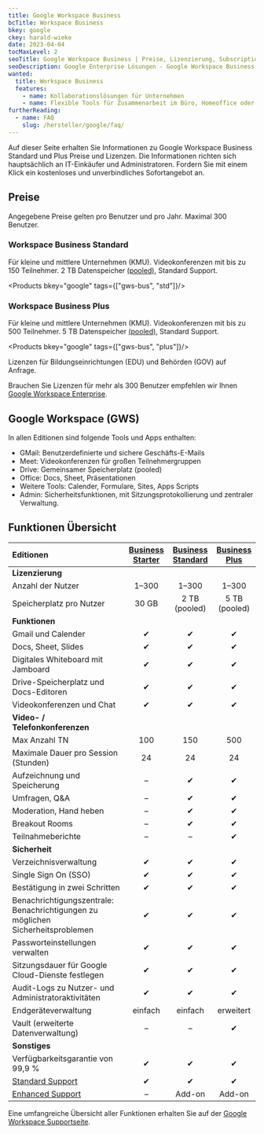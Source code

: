 ```yaml
---
title: Google Workspace Business
bcTitle: Workspace Business
bkey: google
ckey: harald-wieke
date: 2023-04-04
tocMaxLevel: 2
seoTitle: Google Workspace Business | Preise, Lizenzierung, Subscriptions
seoDescription: Google Enterprise Lösungen - Google Workspace Business | Wir beraten Sie individuell bei Fragen zu Lizenzierung und Kosten.
wanted:
  title: Workspace Business
  features:
    - name: Kollaborationslösungen für Unternehmen
    - name: Flexible Tools für Zusammenarbeit im Büro, Homeoffice oder von Unterwegs.
furtherReading:
  - name: FAQ
    slug: /hersteller/google/faq/
---
```


<Intro>

  Auf dieser Seite erhalten Sie Informationen zu Google Workspace Business Standard und Plus Preise und Lizenzen.
  Die Informationen richten sich hauptsächlich an IT-Einkäufer und Administratoren.
  Fordern Sie mit einem Klick ein kostenloses und unverbindliches Sofortangebot an.

</Intro>

<TOC />




## Preise

Angegebene Preise gelten pro Benutzer und pro Jahr. Maximal 300 Benutzer.


### Workspace Business Standard

Für kleine und mittlere Unternehmen (KMU). Videokonferenzen mit bis zu 150 Teilnehmer. 2 TB Datenspeicher [(pooled)](#workspace-business-standard "Gemeinsamer Datenspeicher"), Standard Support.

<Products bkey="google" tags={["gws-bus", "std"]}/>


### Workspace Business Plus

Für kleine und mittlere Unternehmen (KMU). Videokonferenzen mit bis zu 500 Teilnehmer. 5 TB Datenspeicher [(pooled)](#workspace-business-plus "Gemeinsamer Datenspeicher"), Standard Support.

<Products bkey="google" tags={["gws-bus", "plus"]}/>





<GetInTouch variant="info">

Lizenzen für Bildungseinrichtungen (EDU) und Behörden (GOV) auf Anfrage.

Brauchen Sie Lizenzen für mehr als 300 Benutzer empfehlen wir Ihnen [Google Workspace Enterprise](/hersteller/google/workspace-enterprise/).


</GetInTouch>


## Google Workspace (GWS)

<ArrowList>

In allen Editionen sind folgende Tools und Apps enthalten:

- GMail: Benutzerdefinierte und sichere Geschäfts-E-Mails
- Meet: Videokonferenzen für großen Teilnehmergruppen
- Drive: Gemeinsamer Speicherplatz (pooled)
- Office: Docs, Sheet, Präsentationen
- Weitere Tools:  Calender, Formulare, Sites, Apps Scripts
- Admin: Sicherheitsfunktionen, mit Sitzungsprotokollierung und zentraler Verwaltung.

</ArrowList>


## Funktionen Übersicht

  | Editionen | [Business Starter](/hersteller/google/workspace-starter/)  | [Business Standard](#workspace-business-standard)  | [Business Plus](#workspace-business-plus) |
  |:--- |:---:|:---:|:---:|
  | **Lizenzierung**  |  |  |  |
  | Anzahl der Nutzer  | 1–300  | 1–300  | 1–300 |
  | Speicherplatz pro Nutzer    |  30 GB   |  2 TB (pooled)   |  5 TB (pooled)  |
  | **Funktionen**  |  |  |  |
  | Gmail und Calender  | ✔  | ✔  | ✔ |
  | Docs, Sheet, Slides  | ✔  | ✔  | ✔ |
  | Digitales Whiteboard mit Jamboard  | ✔  | ✔  | ✔ |
  | Drive-Speicherplatz und Docs-Editoren  | ✔  | ✔  | ✔ |
  | Videokonferenzen und Chat  | ✔  | ✔  | ✔ |
  | **Video- / Telefonkonferenzen**
  | Max Anzahl TN | 100 | 150 | 500 |
  | Maximale Dauer pro Session (Stunden) | 24 | 24 | 24 |
  | Aufzeichnung und Speicherung | –  | ✔  | ✔ |
  | Umfragen, Q&A | –  | ✔  | ✔ |
  | Moderation, Hand heben | –  | ✔  | ✔ |
  | Breakout Rooms | –  | ✔  | ✔ |
  | Teilnahmeberichte |  –  |  –  | ✔  |
  | **Sicherheit**  |  |  |  |
  | Verzeichnisverwaltung  | ✔  | ✔  | ✔ |
  | Single Sign On (SSO)  | ✔  | ✔  | ✔ |
  | Bestätigung in zwei Schritten  | ✔  | ✔  | ✔ |
  | Benachrichtigungszentrale: Benachrichtigungen zu möglichen Sicherheitsproblemen  | ✔  | ✔  | ✔ |
  | Passworteinstellungen verwalten  | ✔  | ✔  | ✔ |
  | Sitzungsdauer für Google Cloud-Dienste festlegen  | ✔  | ✔  | ✔ |
  | Audit-Logs zu Nutzer- und Administratoraktivitäten | ✔  | ✔  | ✔ |
  | Endgeräteverwaltung |  einfach  | einfach  | erweitert |
  | Vault (erweiterte Datenverwaltung) | –  |  –  | ✔  |
  | **Sonstiges**  |  |  |  |
  | Verfügbarkeitsgarantie von 99,9 %  | ✔  | ✔  | ✔ |
  | [Standard Support](/hersteller/google/faq/#support)  | ✔  | ✔  | ✔ |
  | [Enhanced Support](/hersteller/google/faq/#support)  | –  |  Add-on | Add-on |


Eine umfangreiche Übersicht aller Funktionen erhalten Sie auf der [Google Workspace Supportseite](https://support.google.com/a/answer/6043385?hl=de).
